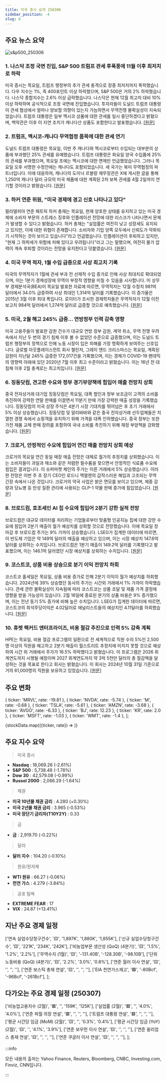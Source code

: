```yaml
---
title: 미국 증시 요약 250306
sidebar_position: -4
slug: 6
---
```


## 주요 뉴스 요약

![s&p500_250306](/map/250306.png)

### 1. **나스닥 조정 국면 진입, S&P 500 트럼프 관세 후폭풍에 11월 이후 최저치로 하락**

미국 증시는 목요일, 트럼프 행정부의 추가 관세 충격으로 장중 최저치까지 폭락했습니다. 다우 지수는 1%, 즉 400포인트 이상 하락했으며, S&P 500은 거의 2% 하락했습니다. 나스닥 종합지수는 2.6% 이상 급락했습니다. 나스닥은 현재 12월 최고치 대비 10% 이상 하락하며 공식적으로 조정 국면에 진입했습니다. 투자자들이 도널드 트럼프 대통령이 관세 협상에서 얼마나 양보할 의향이 있는지 가늠하면서 무역전쟁 불확실성이 지속되었습니다. 트럼프 대통령은 일부 멕시코 상품에 대한 관세를 일시 중단하겠다고 밝혔으며, 백악관은 이후 이 지연 조치가 캐나다산 상품도 포함한다고 발표했습니다. [[원문]](https://finance.yahoo.com/news/live/stock-market-today-nasdaq-enters-correction-sp-500-sinks-to-lowest-since-november-as-stocks-get-clobbered-on-trump-tariff-whiplash-210544344.html)

### 2. **트럼프, 멕시코-캐나다 무역협정 품목에 대한 관세 연기**

도널드 트럼프 대통령은 목요일, 이번 주 캐나다와 멕시코로부터 수입되는 대부분의 상품에 부과했던 25% 관세를 유예했습니다. 트럼프 대통령은 화요일 양국 수입품에 25%의 관세를 부과했으며, 목요일 초에는 멕시코에 대한 면제만 언급했었습니다. 그러나 목요일 오후 서명한 수정안에는 캐나다도 포함되었습니다. 세 국가는 북미 무역협정의 파트너입니다. 이에 대응하여, 캐나다의 도미닉 르블랑 재무장관은 X에 게시한 글을 통해 1,250억 캐나다 달러 규모의 미국 제품에 대한 계획된 2차 보복 관세를 4월 2일까지 연기할 것이라고 밝혔습니다. [[원문]](https://www.reuters.com/business/tariff-reprieve-likely-be-extended-all-usmca-compliant-goods-lutnick-says-2025-03-06/)

### 3. **하커 연준 위원, "미국 경제에 경고 신호 나타나고 있다"**

필라델피아 연준 패트릭 하커 총재는 목요일, 현재 양호한 상태를 유지하고 있는 미국 경제에 소비자 부문의 스트레스 징후와 인플레이션 전망에 대한 리스크가 나타나면서 문제가 발생할 수 있다고 밝혔습니다. 하커 총재는 "실업률은 여전히 낮고 성장세도 유지되고 있지만, 이에 대한 위협이 존재합니다. 소비자와 기업 양쪽 모두에서 신뢰도가 약화되기 시작하는 것이 보이고 있습니다"라고 언급했습니다. 인플레이션이 후퇴하고 있지만, "현재 그 하락세가 위험에 처해 있다고 우려됩니다"라고 그는 말했으며, 여전히 물가 압력이 계속 후퇴할 것이라는 전망을 유지한다고 덧붙였습니다. [[원문]](https://www.reuters.com/markets/us/feds-harker-says-warning-signs-emerging-economy-2025-03-06/)

### 4. **미국 무역 적자, 1월 수입 급증으로 사상 최고치 기록**

미국의 무역적자가 1월에 관세 부과 전 선제적 수입 증가로 인해 사상 최대치로 확대되었으며, 이는 1분기 경제성장에 무역이 부정적 영향을 미칠 수 있음을 시사합니다. 미 상무부 경제분석국(BEA)이 목요일 발표한 자료에 따르면, 무역적자는 12월 수정치 981억 달러에서 34.0% 급증하여 사상 최대인 1,314억 달러를 기록했습니다. 이 증가율은 2015년 3월 이후 최대 폭입니다. 로이터가 조사한 경제학자들은 무역적자가 12월 이전 보고치 984억 달러에서 1,274억 달러로 급증할 것으로 예측했습니다. [[원문]](https://www.reuters.com/markets/us/us-trade-deficit-hits-record-high-january-imports-surge-2025-03-06/)

### 5. **미국, 2월 해고 245% 급증... 연방정부 인력 감축 영향**

미국 고용주들이 발표한 감원 건수가 대규모 연방 정부 감원, 계약 취소, 무역 전쟁 우려 속에서 지난 두 번의 경기 침체 이후 볼 수 없었던 수준으로 급증했으며, 이는 도널드 트럼프 행정부의 정책으로 인해 노동 시장이 입은 피해를 가장 명확하게 보여주는 신호입니다. 글로벌 아웃플레이스먼트 회사 챌린저, 그레이 앤드 크리스마스는 목요일, 계획된 감원이 지난달 245% 급증한 172,017건을 기록했으며, 이는 경제가 COVID-19 팬데믹의 영향력 아래에 있던 2020년 7월 이후 최고 수준이라고 밝혔습니다. 이는 16년 전 대침체 이후 2월 총계로는 최고치입니다. [[원문]](https://www.reuters.com/markets/us/us-announced-job-cuts-surge-245-february-federal-government-layoffs-2025-03-06/)

### 6. **징동닷컴, 견고한 수요와 정부 경기부양책에 힘입어 매출 전망치 상회**

중국 전자상거래 대기업 징동닷컴은 목요일, 대폭 할인과 정부 보조금이 고객의 소비를 촉진하여 강력한 연말 판매를 이끌면서 11분기 만에 가장 강력한 매출 성장을 기록했습니다. 징동닷컴의 미국 상장 주식은 4분기 시장 기대치를 뛰어넘은 후 초기 거래에서 5% 이상 상승했습니다. 징동닷컴 및 알리바바와 같은 중국 전자상거래 선두업체들은 치열한 경쟁 속에서 쇼핑객을 유치하기 위해 가격을 대폭 인하했습니다. 중국 정부는 또한 가전 제품 교체 판매 장려를 포함하여 국내 소비를 촉진하기 위해 재정 부양책을 강화했습니다. [[원문]](https://www.reuters.com/technology/chinas-jdcom-beats-quarterly-revenue-estimate-2025-03-06/)

### 7. **크로거, 안정적인 수요에 힘입어 연간 매출 전망치 상회 예상**

크로거의 목요일 연간 동일 매장 매출 전망은 대체로 월가의 추정치를 상회했습니다. 이는 소비자들이 과일과 채소와 같은 저렴한 필수품을 찾으면서 안정적인 식료품 수요에 힘입은 결과입니다. 이 슈퍼마켓 체인의 주가는 이른 거래에서 5% 상승했습니다. 이러한 전망은 이번 주 초 장기 CEO인 로드니 맥멀렌의 갑작스러운 해임과 고조되는 무역 긴장 속에서 나온 것입니다. 크로거의 약국 사업은 밝은 면모를 보이고 있으며, 체중 감량과 당뇨병 등 만성 질환 관리에 사용되는 GLP-1 약물 판매 증가에 힘입었습니다. [[원문]](https://www.reuters.com/business/retail-consumer/kroger-forecasts-annual-sales-above-estimates-2025-03-06/)

### 8. **브로드컴, 호조세인 AI 칩 수요에 힘입어 2분기 강한 실적 전망**

브로드컴은 대규모 데이터를 처리하는 기업들로부터 맞춤형 인공지능 칩에 대한 강한 수요에 힘입어 2분기 매출이 월가 예상치를 상회할 것으로 전망했습니다. 이에 목요일 장 마감 후 브로드컴 주가는 9% 가까이 상승했습니다. LSEG가 집계한 데이터에 따르면, 이 반도체 기업은 약 149억 달러의 매출을 예상하고 있으며, 이는 시장 예상치 147.6억 달러를 상회하는 수치입니다. 브로드컴은 1분기 매출이 149.2억 달러를 기록했다고 발표했으며, 이는 146.1억 달러였던 시장 예상치를 상회하는 수치입니다. [[원문]](https://www.reuters.com/technology/broadcom-forecasts-second-quarter-revenue-above-estimates-shares-rise-7-2025-03-06/)

### 9. **코스트코, 상품 비용 상승으로 분기 이익 전망치 하회**

코스트코 홀세일은 목요일, 상품 비용 증가로 인해 2분기 이익이 월가 예상치를 하회했습니다. 2024년에 39% 상승했던 동사의 주가는 시간외 거래에서 1% 가까이 하락했습니다. 관세 관련 불확실성이 지속됨에 따라 코스트코는 상품 조달 및 제품 가격 결정에 영향을 받을 가능성이 있습니다. 2월 16일에 종료된 분기의 상품 비용은 9% 증가했으며, 이는 전년 동기 5% 증가에 비해 높은 수치입니다. LSEG가 집계한 데이터에 따르면, 코스트코의 희석주당이익은 4.02달러로 애널리스트들의 예상치인 4.11달러를 하회했습니다. [[원문]](https://www.reuters.com/business/retail-consumer/costco-beats-quarterly-sales-estimates-bulk-buying-surge-2025-03-06/)

### 10. **휴렛 팩커드 엔터프라이즈, 비용 절감 추진으로 인력 5% 감축 계획**

HPE는 목요일, 비용 절감 프로그램의 일환으로 전 세계적으로 직원 수의 5%인 2,500명 이상의 직원을 해고하고 2분기 매출이 월스트리트 추정치에 미치지 못할 것으로 예상하여 시간 외 거래에서 주가가 16.5% 하락했다고 밝혔습니다. 이 프로그램은 2026 회계연도까지 시행될 예정이며 2027 회계연도까지 약 3억 5천만 달러의 총 절감액을 달성하는 것을 목표로 한다고 회사는 밝혔습니다. 이 회사는 2024년 10월 31일 기준으로 거의 61,000명의 직원을 보유하고 있었습니다. [[원문]](https://www.reuters.com/technology/hewlett-packard-enterprise-forecasts-quarterly-revenue-below-estimates-2025-03-06/)

## 주요 변화

  { ticker: 'MRVL', rate: -19.81 },
  { ticker: 'NVDA', rate: -5.74 },
  { ticker: 'M', rate: -0.68 },
  { ticker: 'TSLA', rate: -5.61 },
  { ticker: 'AMZN', rate: -3.68 },
  { ticker: 'AVGO', rate: -6.33 },
  { ticker: 'BJ', rate: 12.23 },
  { ticker: 'KR', rate: 2.0 },
  { ticker: 'MSFT', rate: -1.03 },
  { ticker: 'WMT', rate: -1.4 },
];

{stockData.map(({ticker, rate}) => <StockCardMini key={ticker} ticker={ticker} rate={rate}></StockCardMini>)}

## 주요 지수 요약

> 미국 증시

- **Nasdaq** : 18,069.26 (-2.61%)
- **S&P 500** : 5,738.48 (-1.78%)
- **Dow 30** : 42,579.08 (-0.99%)
- **Russel 2000** : 2,066.29 (-1.64%)

> 채권

- **미국 10년물 채권 금리** : 4.280 (+0.30%)
- **미국 2년물 채권 금리** : 3.965 (-0.53%)
- **미국 장단기 금리차(T10Y2Y)** : 0.33

> 금

- **금** : 2,919.70 (-0.22%)

> 달러

- **달러 지수** : 104.20 (-0.10%)

> 원유/원자재

- **WTI 원유** : 66.27 (-0.06%)
- **천연 가스** : 4.279 (-3.84%)

> 공포 탐욕

- **EXTREME FEAR** : 17
- **VIX** : 24.87 (+13.41%)

## 지난 주요 경제 일정

  ['연속 실업수당청구건수', '🟨', '1,897K', '1,880K', '1,855K'],
  ['신규 실업수당청구건수', '🟨', '221K', '234K', '242K'],
  ['비농업부문 생산성 (QoQ) (4분기)', '🟨', '1.5%', '1.2%', '2.2%'],
  ['무역수지 (1월)', '🟨', '-131.40B', '-128.30B', '-98.10B'],
  ['단위노동비용 (QoQ) (4분기)', '🟨', '2.2%', '3.0%', '0.8%'],
  ['연준 월러 이사 연설', '🟨', '', '', ''],
  ['연준 보스틱 총재 연설', '🟨', '', '', ''],
  ['EIA 천연가스재고', '🟩', '-80Bcf', '-96Bcf', '-261Bcf'],
];

<EconomicCalendar data={eventsData} />

## 다가오는 주요 경제 일정 (250307)

  ['비농업고용지수 (2월)', '🟥', '', '159K', '125K'],
  ['실업률 (2월)', '🟥', '', '4.0%', '4.0%'],
  ['연준 파월 의장 연설', '🟥', '', '', ''],
  ['트럼프 대통령 연설', '🟥', '', '', ''],
  ['평균 시간당 임금 (MoM) (2월)', '🟨', '', '0.3%', '0.4%'],
  ['평균 시간당 임금 (YoY) (2월)', '🟨', '', '4.1%', '3.9%'],
  ['연준 보우먼 이사 연설', '🟨', '', '', ''],
  ['연준 윌리엄스 총재 연설', '🟨', '', '', ''],
  ['연준 쿠글러 이사 연설', '🟨', '', '', ''],
];

<EconomicCalendar data={nextEventsData} />

:::info

모든 내용의 출처는 Yahoo Finance, Reuters, Bloomberg, CNBC, Investing.com, Finviz, CNN입니다.

:::
